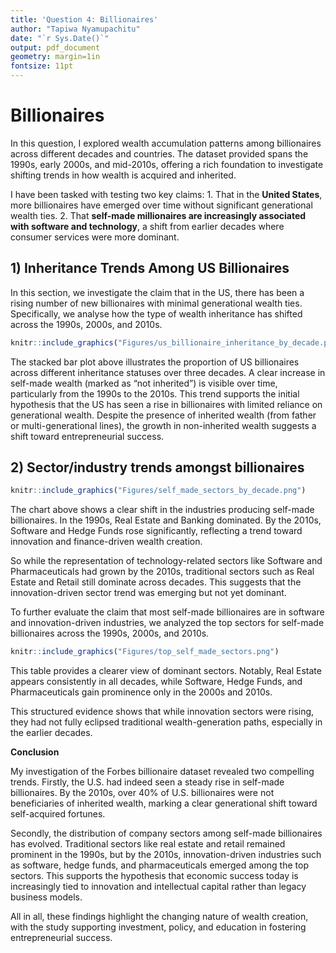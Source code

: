 ```yaml
---
title: 'Question 4: Billionaires'
author: "Tapiwa Nyamupachitu"
date: "`r Sys.Date()`"
output: pdf_document
geometry: margin=1in
fontsize: 11pt
---
```


\newpage

# Billionaires

In this question, I explored wealth accumulation patterns among billionaires across different decades and countries. The dataset provided spans the 1990s, early 2000s, and mid-2010s, offering a rich foundation to investigate shifting trends in how wealth is acquired and inherited.

I have been tasked with testing two key claims:
1. That in the **United States**, more billionaires have emerged over time without significant generational wealth ties.
2. That **self-made millionaires are increasingly associated with software and technology**, a shift from earlier decades where consumer services were more dominant.



## 1) Inheritance Trends Among US Billionaires

In this section, we investigate the claim that in the US, there has been a rising number of new billionaires with minimal generational wealth ties. Specifically, we analyse how the type of wealth inheritance has shifted across the 1990s, 2000s, and 2010s.

```r
knitr::include_graphics("Figures/us_billionaire_inheritance_by_decade.png")
```

The stacked bar plot above illustrates the proportion of US billionaires across different inheritance statuses over three decades. A clear increase in self-made wealth (marked as "not inherited") is visible over time, particularly from the 1990s to the 2010s. This trend supports the initial hypothesis that the US has seen a rise in billionaires with limited reliance on generational wealth. Despite the presence of inherited wealth (from father or multi-generational lines), the growth in non-inherited wealth suggests a shift toward entrepreneurial success.

## 2) Sector/industry trends amongst billionaires 
```r
knitr::include_graphics("Figures/self_made_sectors_by_decade.png")
```

The chart above shows a clear shift in the industries producing self-made billionaires. In the 1990s, Real Estate and Banking dominated. By the 2010s, Software and Hedge Funds rose significantly, reflecting a trend toward innovation and finance-driven wealth creation. 

So while the representation of technology-related sectors like Software and Pharmaceuticals had grown by the 2010s, traditional sectors such as Real Estate and Retail still dominate across decades. This suggests that the innovation-driven sector trend was emerging but not yet dominant.

\newpage

To further evaluate the claim that most self-made billionaires are in software and innovation-driven industries, we analyzed the top sectors for self-made billionaires across the 1990s, 2000s, and 2010s.

```r
knitr::include_graphics("Figures/top_self_made_sectors.png")
```

This table provides a clearer view of dominant sectors. Notably, Real Estate appears consistently in all decades, while Software, Hedge Funds, and Pharmaceuticals gain prominence only in the 2000s and 2010s. 

This structured evidence shows that while innovation sectors were rising, they had not fully eclipsed traditional wealth-generation paths, especially in the earlier decades.

\newpage

**Conclusion**

My investigation of the Forbes billionaire dataset revealed two compelling trends. Firstly, the U.S. had indeed seen a steady rise in self-made billionaires. By the 2010s, over 40% of U.S. billionaires were not beneficiaries of inherited wealth, marking a clear generational shift toward self-acquired fortunes.

Secondly, the distribution of company sectors among self-made billionaires has evolved. Traditional sectors like real estate and retail remained prominent in the 1990s, but by the 2010s, innovation-driven industries such as software, hedge funds, and pharmaceuticals emerged among the top sectors. This supports the hypothesis that economic success today is increasingly tied to innovation and intellectual capital rather than legacy business models.

All in all, these findings highlight the changing nature of wealth creation, with the study supporting investment, policy, and education in fostering entrepreneurial success.

